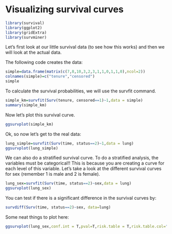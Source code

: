 # Visualizing survival curves

```r
library(survival)
library(ggplot2)
library(gridExtra)
library(survminer)

```


Let's first look at our little survival data (to see how this works) and then we will look at the actual data.  \

The following code creates the data:

```r

simple=data.frame(matrix(c(7,8,10,3,2,3,1,1,0,1,1,0),ncol=2))
colnames(simple)=c("tenure","censored")
simple

```


To calculate the survival probabilities, we will use the survfit command.

```r

simple_km=survfit(Surv(tenure, censored==1)~1,data = simple)
summary(simple_km)

```
Now let's plot this survival curve.
```r

ggsurvplot(simple_km)

```
Ok, so now let's get to the real data:

```r

lung_simple=survfit(Surv(time, status==2)~1,data = lung)
ggsurvplot(lung_simple)

```

We can also do a stratified survival curve.  To do a stratified analysis, the variables must be categorical!! This is because you are creating a curve for each level of this variable. Let's take a look at the different survival curves for sex (remember 1 is male and 2 is female). 

```r

lung_sex=survfit(Surv(time, status==2)~sex,data = lung)
ggsurvplot(lung_sex)

```

You can test if there is a significant difference in the survival curves by:

```r

survdiff(Surv(time, status==2)~sex, data=lung)

```
Some neat things to plot here:

```r

ggsurvplot(lung_sex,conf.int = T,pval=T,risk.table = T,risk.table.col="sex", legend.labs=c("Male","Female"),risk.table.height = 0.4)

```

